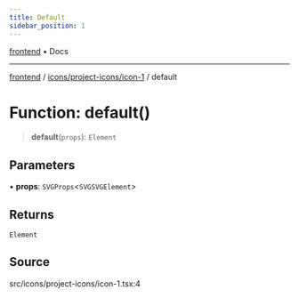 ```yaml
---
title: Default
sidebar_position: 1
---
```


[frontend](../../../..) • Docs

***

[frontend](../../../..) / [icons/project-icons/icon-1](..) / default

# Function: default()

> **default**(`props`): `Element`

## Parameters

• **props**: `SVGProps`\<`SVGSVGElement`\>

## Returns

`Element`

## Source

src/icons/project-icons/icon-1.tsx:4
